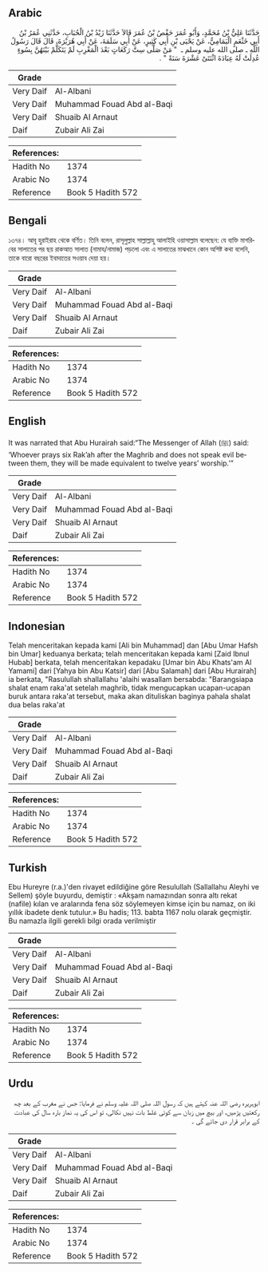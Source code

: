 ## Arabic


<div dir="rtl" lang="ar" style={{fontSize:'larger',backgroundColor:'#f8f9fa',padding:20}}>
حَدَّثَنَا عَلِيُّ بْنُ مُحَمَّدٍ، وَأَبُو عُمَرَ حَفْصُ بْنُ عُمَرَ قَالاَ حَدَّثَنَا زَيْدُ بْنُ الْحُبَابِ، حَدَّثَنِي عُمَرُ بْنُ أَبِي خَثْعَمٍ الْيَمَامِيُّ، عَنْ يَحْيَى بْنِ أَبِي كَثِيرٍ، عَنْ أَبِي سَلَمَةَ، عَنْ أَبِي هُرَيْرَةَ، قَالَ قَالَ رَسُولُ اللَّهِ ـ صلى الله عليه وسلم ـ ‏ "‏ مَنْ صَلَّى سِتَّ رَكَعَاتٍ بَعْدَ الْمَغْرِبِ لَمْ يَتَكَلَّمْ بَيْنَهُنَّ بِسُوءٍ عُدِلَتْ لَهُ عِبَادَةَ اثْنَتَىْ عَشْرَةَ سَنَةً ‏"‏ ‏.‏
</div>
<div style={{backgroundColor:'#f8f9fa',padding:20, marginBottom: 10}}><table> <thead> <tr> <th>Grade</th> <th></th> </tr> </thead> <tbody> <tr><td>Very Daif</td><td>Al-Albani</td></tr><tr><td>Very Daif</td><td>Muhammad Fouad Abd al-Baqi</td></tr><tr><td>Very Daif</td><td>Shuaib Al Arnaut</td></tr><tr><td>Daif</td><td>Zubair Ali Zai</td></tr></tbody></table><table> <thead> <tr> <th>References:</th> <th></th> </tr> </thead> <tbody><tr><td>Hadith No</td><td>1374</td></tr><tr><td>Arabic No</td><td>1374</td></tr><tr><td>Reference</td><td>Book 5 Hadith 572</td></tr></tbody></table></div>

## Bengali


<div dir="ltr" lang="bn" style={{fontSize:'larger',backgroundColor:'#f8f9fa',padding:20}}>
১৩৭৪। আবূ হুরাইরাহ থেকে বর্ণিত। তিনি বলেন, রাসূলুল্লাহ সাল্লাল্লাহু আলাইহি ওয়াসাল্লাম বলেছেন: যে ব্যক্তি মাগরিবের সালাতের পর ছয় রাকআত সালাত (নামায/নামাজ) পড়লো এবং এ সালাতের মাঝখানে কোন অশিষ্ট কথা বলেনি, তাকে বারো বছরের ইবাদাতের সওয়াব দেয়া হয়।
</div>
<div style={{backgroundColor:'#f8f9fa',padding:20, marginBottom: 10}}><table> <thead> <tr> <th>Grade</th> <th></th> </tr> </thead> <tbody> <tr><td>Very Daif</td><td>Al-Albani</td></tr><tr><td>Very Daif</td><td>Muhammad Fouad Abd al-Baqi</td></tr><tr><td>Very Daif</td><td>Shuaib Al Arnaut</td></tr><tr><td>Daif</td><td>Zubair Ali Zai</td></tr></tbody></table><table> <thead> <tr> <th>References:</th> <th></th> </tr> </thead> <tbody><tr><td>Hadith No</td><td>1374</td></tr><tr><td>Arabic No</td><td>1374</td></tr><tr><td>Reference</td><td>Book 5 Hadith 572</td></tr></tbody></table></div>

## English


<div dir="ltr" lang="en" style={{fontSize:'larger',backgroundColor:'#f8f9fa',padding:20}}>
It was narrated that Abu Hurairah said:“The Messenger of Allah (ﷺ) said: ‘Whoever prays six Rak’ah after the Maghrib and does not speak evil between them, they will be made equivalent to twelve years’ worship.’”
</div>
<div style={{backgroundColor:'#f8f9fa',padding:20, marginBottom: 10}}><table> <thead> <tr> <th>Grade</th> <th></th> </tr> </thead> <tbody> <tr><td>Very Daif</td><td>Al-Albani</td></tr><tr><td>Very Daif</td><td>Muhammad Fouad Abd al-Baqi</td></tr><tr><td>Very Daif</td><td>Shuaib Al Arnaut</td></tr><tr><td>Daif</td><td>Zubair Ali Zai</td></tr></tbody></table><table> <thead> <tr> <th>References:</th> <th></th> </tr> </thead> <tbody><tr><td>Hadith No</td><td>1374</td></tr><tr><td>Arabic No</td><td>1374</td></tr><tr><td>Reference</td><td>Book 5 Hadith 572</td></tr></tbody></table></div>

## Indonesian


<div dir="ltr" lang="id" style={{fontSize:'larger',backgroundColor:'#f8f9fa',padding:20}}>
Telah menceritakan kepada kami [Ali bin Muhammad] dan [Abu Umar Hafsh bin Umar] keduanya berkata; telah menceritakan kepada kami [Zaid Ibnul Hubab] berkata, telah menceritakan kepadaku [Umar bin Abu Khats'am Al Yamami] dari [Yahya bin Abu Katsir] dari [Abu Salamah] dari [Abu Hurairah] ia berkata, "Rasulullah shallallahu 'alaihi wasallam bersabda: "Barangsiapa shalat enam raka'at setelah maghrib, tidak mengucapkan ucapan-ucapan buruk antara raka'at tersebut, maka akan dituliskan baginya pahala shalat dua belas raka'at
</div>
<div style={{backgroundColor:'#f8f9fa',padding:20, marginBottom: 10}}><table> <thead> <tr> <th>Grade</th> <th></th> </tr> </thead> <tbody> <tr><td>Very Daif</td><td>Al-Albani</td></tr><tr><td>Very Daif</td><td>Muhammad Fouad Abd al-Baqi</td></tr><tr><td>Very Daif</td><td>Shuaib Al Arnaut</td></tr><tr><td>Daif</td><td>Zubair Ali Zai</td></tr></tbody></table><table> <thead> <tr> <th>References:</th> <th></th> </tr> </thead> <tbody><tr><td>Hadith No</td><td>1374</td></tr><tr><td>Arabic No</td><td>1374</td></tr><tr><td>Reference</td><td>Book 5 Hadith 572</td></tr></tbody></table></div>

## Turkish


<div dir="ltr" lang="tr" style={{fontSize:'larger',backgroundColor:'#f8f9fa',padding:20}}>
Ebu Hureyre (r.a.)'den rivayet edildiğine göre Resulullah (Sallallahu Aleyhi ve Sellem) şöyle buyurdu, demiştir : «Akşam namazından sonra altı rekat (nafile) kılan ve aralarında fena söz söylemeyen kimse için bu namaz, on iki yıllık ibadete denk tutulur.» Bu hadis; 113. babta 1167 nolu olarak geçmiştir. Bu namazIa ilgili gerekli bilgi orada verilmiştir
</div>
<div style={{backgroundColor:'#f8f9fa',padding:20, marginBottom: 10}}><table> <thead> <tr> <th>Grade</th> <th></th> </tr> </thead> <tbody> <tr><td>Very Daif</td><td>Al-Albani</td></tr><tr><td>Very Daif</td><td>Muhammad Fouad Abd al-Baqi</td></tr><tr><td>Very Daif</td><td>Shuaib Al Arnaut</td></tr><tr><td>Daif</td><td>Zubair Ali Zai</td></tr></tbody></table><table> <thead> <tr> <th>References:</th> <th></th> </tr> </thead> <tbody><tr><td>Hadith No</td><td>1374</td></tr><tr><td>Arabic No</td><td>1374</td></tr><tr><td>Reference</td><td>Book 5 Hadith 572</td></tr></tbody></table></div>

## Urdu


<div dir="rtl" lang="ur" style={{fontSize:'larger',backgroundColor:'#f8f9fa',padding:20}}>
ابوہریرہ رضی اللہ عنہ کہتے ہیں کہ رسول اللہ صلی اللہ علیہ وسلم نے فرمایا: جس نے مغرب کے بعد چھ رکعتیں پڑھیں، اور بیچ میں زبان سے کوئی غلط بات نہیں نکالی، تو اس کی یہ نماز بارہ سال کی عبادت کے برابر قرار دی جائے گی ۔
</div>
<div style={{backgroundColor:'#f8f9fa',padding:20, marginBottom: 10}}><table> <thead> <tr> <th>Grade</th> <th></th> </tr> </thead> <tbody> <tr><td>Very Daif</td><td>Al-Albani</td></tr><tr><td>Very Daif</td><td>Muhammad Fouad Abd al-Baqi</td></tr><tr><td>Very Daif</td><td>Shuaib Al Arnaut</td></tr><tr><td>Daif</td><td>Zubair Ali Zai</td></tr></tbody></table><table> <thead> <tr> <th>References:</th> <th></th> </tr> </thead> <tbody><tr><td>Hadith No</td><td>1374</td></tr><tr><td>Arabic No</td><td>1374</td></tr><tr><td>Reference</td><td>Book 5 Hadith 572</td></tr></tbody></table></div>